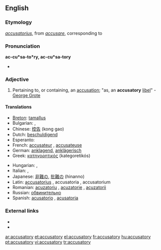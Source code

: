 ==English==

===Etymology===
{{etyl|la}} ''[[accusatorius]]'', from ''[[accusare]]'', corresponding to {{suffix|accuse|atory}}

===Pronunciation===
'''ac-cu*sa-to*ry, ac-cu*sa-tory'''
* {{IPA|/əˈkjuːzət(ə)ri/}}

===Adjective===
{{en-adj}}

# Pertaining to, or containing, an [[accusation]]; "as, an '''accusatory''' [[libel]]" - [[w:George Grote|George Grote]]

====Translations====
{{trans-top|pertaining to, or containing, an accusation}}
* [[Breton]]: [[tamallus]]
* Bulgarian: {{t+|bg|обвинителен|m}},  {{t|bg|обвиняващ}}
* Chinese: [[控告]] (kong gao)
* Dutch: [[beschuldigend]]
* Esperanto: {{t|eo|kulpiga|xs=Esperanto}}
* French: [[accusateur]] {{m}}, [[accusateuse]] {{f}}
* German: [[anklagend]], [[anklägerisch]]
* Greek: [[κατηγορητικός]] (kategoretikós)
{{trans-mid}}
* Hungarian: {{t|hu|vádló}}, {{t-|hu|vádoló}}
* Italian: {{t-|it|accusatorio|m}}, {{t-|it|accusatoria|f}}
* Japanese: [[非難]]の, [[批難]]の (hinanno)
* Latin: [[accusatorius]] {{m}}, accusatoria {{f}}, accusatorium {{n}}
* Romanian: [[acuzatoriu]] {{m}}, [[acuzatorie]] {{f}}, [[acuzatorii]] {{p}}
* Russian: [[обвинительно]]
* Spanish: [[acusatorio]] {{m}}, [[acusatoria]] {{f}}
{{trans-bottom}}

===External links===
*{{R:OneLook}}
*{{R:Webster 1913}}

[[ar:accusatory]]
[[et:accusatory]]
[[el:accusatory]]
[[fr:accusatory]]
[[hu:accusatory]]
[[pt:accusatory]]
[[vi:accusatory]]
[[tr:accusatory]]